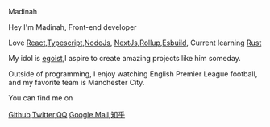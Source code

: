 <ExtraTitle>Madinah</ExtraTitle>

Hey I'm Madinah, Front-end developer

Love [React](https://react.dev/),[Typescript](https://www.typescriptlang.org/),[NodeJs](https://nodejs.org/en),
[NextJs](https://nextjs.org/),[Rollup](https://github.com/rollup/rollup),[Esbuild](https://esbuild.github.io/),
Current learning  [Rust](https://www.rust-lang.org/ "rust")

My idol is [egoist](https://github.com/egoist),I aspire to create amazing projects like him someday.

Outside of programming, I enjoy watching English Premier League football, and my favorite team is Manchester City.

You can find me on

[Github](https://github.com/Maidang1 "Github"),[Twitter](https://twitter.com/felixwliu "Twitter"),[QQ](mailto:497350746@qq.com "QQ")
[Google Mail](mailto:felixwliu606@gmail.com "Google"),[知乎](https://www.zhihu.com/people/maidang606)